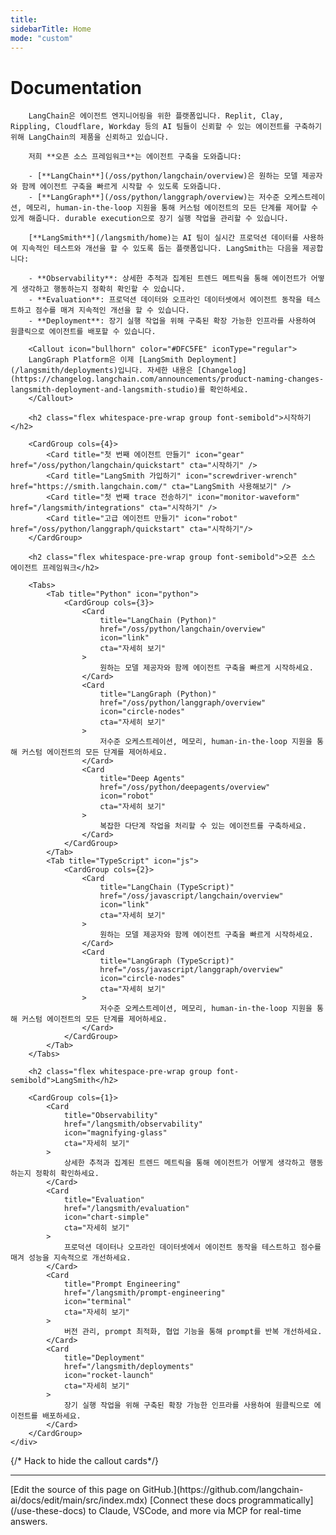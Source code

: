 ```yaml
---
title:
sidebarTitle: Home
mode: "custom"
---
```



<div class="mx-auto max-w-8xl px-0 lg:px-5" style={{ paddingBottom: "8rem" }}>
    <div class="mdx-content prose prose-gray dark:prose-invert mx-4 pt-10">
        <h1 class="flex whitespace-pre-wrap group font-semibold text-2xl sm:text-3xl mt-8">Documentation</h1>

        LangChain은 에이전트 엔지니어링을 위한 플랫폼입니다. Replit, Clay, Rippling, Cloudflare, Workday 등의 AI 팀들이 신뢰할 수 있는 에이전트를 구축하기 위해 LangChain의 제품을 신뢰하고 있습니다.

        저희 **오픈 소스 프레임워크**는 에이전트 구축을 도와줍니다:

        - [**LangChain**](/oss/python/langchain/overview)은 원하는 모델 제공자와 함께 에이전트 구축을 빠르게 시작할 수 있도록 도와줍니다.
        - [**LangGraph**](/oss/python/langgraph/overview)는 저수준 오케스트레이션, 메모리, human-in-the-loop 지원을 통해 커스텀 에이전트의 모든 단계를 제어할 수 있게 해줍니다. durable execution으로 장기 실행 작업을 관리할 수 있습니다.

        [**LangSmith**](/langsmith/home)는 AI 팀이 실시간 프로덕션 데이터를 사용하여 지속적인 테스트와 개선을 할 수 있도록 돕는 플랫폼입니다. LangSmith는 다음을 제공합니다:

        - **Observability**: 상세한 추적과 집계된 트렌드 메트릭을 통해 에이전트가 어떻게 생각하고 행동하는지 정확히 확인할 수 있습니다.
        - **Evaluation**: 프로덕션 데이터와 오프라인 데이터셋에서 에이전트 동작을 테스트하고 점수를 매겨 지속적인 개선을 할 수 있습니다.
        - **Deployment**: 장기 실행 작업을 위해 구축된 확장 가능한 인프라를 사용하여 원클릭으로 에이전트를 배포할 수 있습니다.

        <Callout icon="bullhorn" color="#DFC5FE" iconType="regular">
        LangGraph Platform은 이제 [LangSmith Deployment](/langsmith/deployments)입니다. 자세한 내용은 [Changelog](https://changelog.langchain.com/announcements/product-naming-changes-langsmith-deployment-and-langsmith-studio)를 확인하세요.
        </Callout>

        <h2 class="flex whitespace-pre-wrap group font-semibold">시작하기</h2>

        <CardGroup cols={4}>
            <Card title="첫 번째 에이전트 만들기" icon="gear" href="/oss/python/langchain/quickstart" cta="시작하기" />
            <Card title="LangSmith 가입하기" icon="screwdriver-wrench" href="https://smith.langchain.com/" cta="LangSmith 사용해보기" />
            <Card title="첫 번째 trace 전송하기" icon="monitor-waveform" href="/langsmith/integrations" cta="시작하기" />
            <Card title="고급 에이전트 만들기" icon="robot" href="/oss/python/langgraph/quickstart" cta="시작하기"/>
        </CardGroup>

        <h2 class="flex whitespace-pre-wrap group font-semibold">오픈 소스 에이전트 프레임워크</h2>

        <Tabs>
            <Tab title="Python" icon="python">
                <CardGroup cols={3}>
                    <Card
                        title="LangChain (Python)"
                        href="/oss/python/langchain/overview"
                        icon="link"
                        cta="자세히 보기"
                    >
                        원하는 모델 제공자와 함께 에이전트 구축을 빠르게 시작하세요.
                    </Card>
                    <Card
                        title="LangGraph (Python)"
                        href="/oss/python/langgraph/overview"
                        icon="circle-nodes"
                        cta="자세히 보기"
                    >
                        저수준 오케스트레이션, 메모리, human-in-the-loop 지원을 통해 커스텀 에이전트의 모든 단계를 제어하세요.
                    </Card>
                    <Card
                        title="Deep Agents"
                        href="/oss/python/deepagents/overview"
                        icon="robot"
                        cta="자세히 보기"
                    >
                        복잡한 다단계 작업을 처리할 수 있는 에이전트를 구축하세요.
                    </Card>
                </CardGroup>
            </Tab>
            <Tab title="TypeScript" icon="js">
                <CardGroup cols={2}>
                    <Card
                        title="LangChain (TypeScript)"
                        href="/oss/javascript/langchain/overview"
                        icon="link"
                        cta="자세히 보기"
                    >
                        원하는 모델 제공자와 함께 에이전트 구축을 빠르게 시작하세요.
                    </Card>
                    <Card
                        title="LangGraph (TypeScript)"
                        href="/oss/javascript/langgraph/overview"
                        icon="circle-nodes"
                        cta="자세히 보기"
                    >
                        저수준 오케스트레이션, 메모리, human-in-the-loop 지원을 통해 커스텀 에이전트의 모든 단계를 제어하세요.
                    </Card>
                </CardGroup>
            </Tab>
        </Tabs>

        <h2 class="flex whitespace-pre-wrap group font-semibold">LangSmith</h2>

        <CardGroup cols={1}>
            <Card
                title="Observability"
                href="/langsmith/observability"
                icon="magnifying-glass"
                cta="자세히 보기"
            >
                상세한 추적과 집계된 트렌드 메트릭을 통해 에이전트가 어떻게 생각하고 행동하는지 정확히 확인하세요.
            </Card>
            <Card
                title="Evaluation"
                href="/langsmith/evaluation"
                icon="chart-simple"
                cta="자세히 보기"
            >
                프로덕션 데이터나 오프라인 데이터셋에서 에이전트 동작을 테스트하고 점수를 매겨 성능을 지속적으로 개선하세요.
            </Card>
            <Card
                title="Prompt Engineering"
                href="/langsmith/prompt-engineering"
                icon="terminal"
                cta="자세히 보기"
            >
                버전 관리, prompt 최적화, 협업 기능을 통해 prompt를 반복 개선하세요.
            </Card>
            <Card
                title="Deployment"
                href="/langsmith/deployments"
                icon="rocket-launch"
                cta="자세히 보기"
            >
                장기 실행 작업을 위해 구축된 확장 가능한 인프라를 사용하여 원클릭으로 에이전트를 배포하세요.
            </Card>
        </CardGroup>
    </div>
</div>

{/* Hack to hide the callout cards*/}
<div className="relative">
    <div className="absolute top-0 left-0 w-screen h-48 bg-background-light dark:bg-background-dark z-10">
    </div>
</div>

---

<Callout icon="pen-to-square" iconType="regular">
    [Edit the source of this page on GitHub.](https://github.com/langchain-ai/docs/edit/main/src/index.mdx)
</Callout>
<Tip icon="terminal" iconType="regular">
    [Connect these docs programmatically](/use-these-docs) to Claude, VSCode, and more via MCP for    real-time answers.
</Tip>
